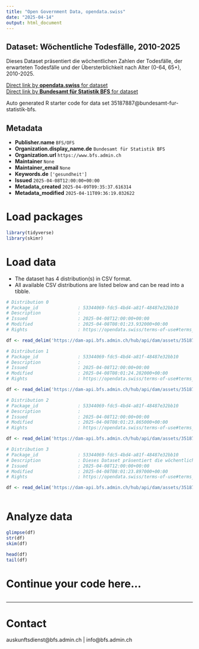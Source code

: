 ```yaml
---
title: "Open Government Data, opendata.swiss"
date: "2025-04-14"
output: html_document
---
```


## Dataset: Wöchentliche Todesfälle, 2010-2025

Dieses Dataset präsentiert die wöchentlichen Zahlen der Todesfälle, der erwarteten Todesfälle und der Übersterblichkeit nach Alter (0-64, 65+), 2010-2025.

[Direct link by **opendata.swiss** for dataset](https://opendata.swiss/de/dataset/wochentliche-todesfalle-2010-2025)<br>
[Direct link by **Bundesamt für Statistik BFS** for dataset](https://www.bfs.admin.ch/asset/de/ts-d-14.03.04.03-wr)

Auto generated R starter code for data set 35187887@bundesamt-fur-statistik-bfs.

## Metadata

- **Publisher.name** `BFS/OFS`
- **Organization.display_name.de** `Bundesamt für Statistik BFS`
- **Organization.url** `https://www.bfs.admin.ch`
- **Maintainer** `None`
- **Maintainer_email** `None`
- **Keywords.de** `['gesundheit']`
- **Issued** `2025-04-08T12:00:00+00:00`
- **Metadata_created** `2025-04-09T09:35:37.616314`
- **Metadata_modified** `2025-04-11T09:36:19.032622`


# Load packages

```r

library(tidyverse)
library(skimr)

```

# Load data

-   The dataset has 4 distribution(s) in CSV format.
-   All available CSV distributions are listed below and can be read into a tibble.

```r

# Distribution 0
# Package_id               : 53344069-fdc5-4bd4-a81f-48487e32bb10
# Description              : 
# Issued                   : 2025-04-08T12:00:00+00:00
# Modified                 : 2025-04-08T08:01:23.932000+00:00
# Rights                   : https://opendata.swiss/terms-of-use#terms_by_ask

df <- read_delim('https://dam-api.bfs.admin.ch/hub/api/dam/assets/35187912/master')

# Distribution 1
# Package_id               : 53344069-fdc5-4bd4-a81f-48487e32bb10
# Description              : 
# Issued                   : 2025-04-08T12:00:00+00:00
# Modified                 : 2025-04-08T08:01:24.282000+00:00
# Rights                   : https://opendata.swiss/terms-of-use#terms_by_ask

df <- read_delim('https://dam-api.bfs.admin.ch/hub/api/dam/assets/35187906/master')

# Distribution 2
# Package_id               : 53344069-fdc5-4bd4-a81f-48487e32bb10
# Description              : 
# Issued                   : 2025-04-08T12:00:00+00:00
# Modified                 : 2025-04-08T08:01:23.865000+00:00
# Rights                   : https://opendata.swiss/terms-of-use#terms_by_ask

df <- read_delim('https://dam-api.bfs.admin.ch/hub/api/dam/assets/35187901/master')

# Distribution 3
# Package_id               : 53344069-fdc5-4bd4-a81f-48487e32bb10
# Description              : Dieses Dataset präsentiert die wöchentlichen Zahlen der Todesfälle, der erwarteten Todesfälle und der Übersterblichkeit nach Alter (0-64, 65+), 2010-2025.
# Issued                   : 2025-04-08T12:00:00+00:00
# Modified                 : 2025-04-08T08:01:23.897000+00:00
# Rights                   : https://opendata.swiss/terms-of-use#terms_by_ask

df <- read_delim('https://dam-api.bfs.admin.ch/hub/api/dam/assets/35187915/master')



```

# Analyze data

```r

glimpse(df)
str(df)
skim(df)

head(df)
tail(df)

```

# Continue your code here...

```r

```

------------------------------------------------------------------------

# Contact

auskunftsdienst@bfs.admin.ch | info@bfs.admin.ch
